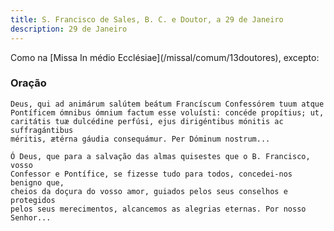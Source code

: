 ```yaml
---
title: S. Francisco de Sales, B. C. e Doutor, a 29 de Janeiro
description: 29 de Janeiro
---
```


<aside>
  Como na [Missa In médio Ecclésiae](/missal/comum/13doutores), excepto:
</aside>

### Oração

<div class="side-by-side not-content">

    Deus, qui ad animárum salútem beátum Francíscum Confessórem tuum atque
    Pontíficem ómnibus ómnium factum esse voluísti: concéde propítius; ut,
    caritátis tuæ dulcédine perfúsi, ejus dirigéntibus mónitis ac suffragántibus
    méritis, ætérna gáudia consequámur. Per Dóminum nostrum...

    Ó Deus, que para a salvação das almas quisestes que o B. Francisco, vosso
    Confessor e Pontífice, se fizesse tudo para todos, concedei-nos benigno que,
    cheios da doçura do vosso amor, guiados pelos seus conselhos e protegidos
    pelos seus merecimentos, alcancemos as alegrias eternas. Por nosso Senhor...

</div>
